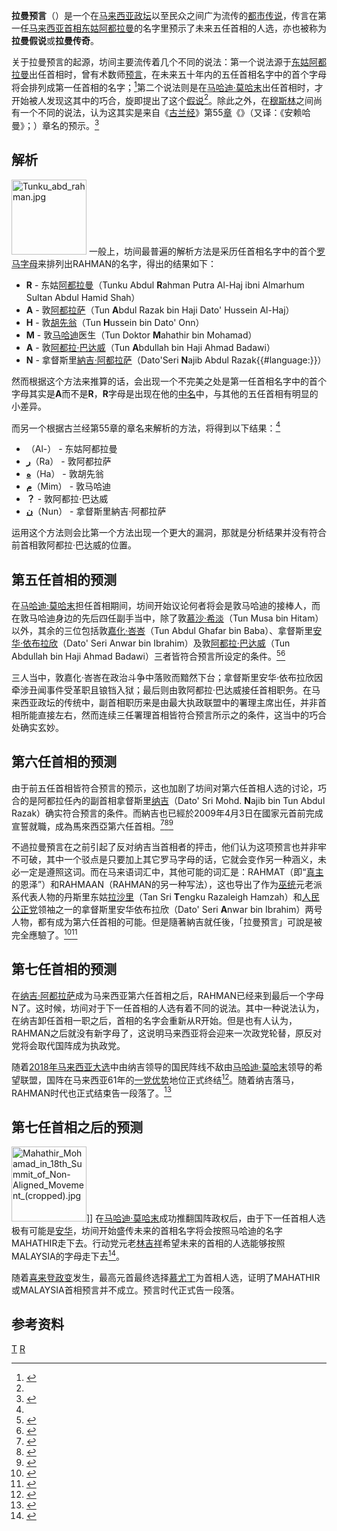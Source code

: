 {{noteTA
|G1=melayu
}}
'''拉曼预言'''（{{lang-ms|Teori RAHMAN}}）是一个在[[马来西亚政治|马来西亚政坛]]以至民众之间广为流传的[[都市传说|都市传说]]，传言在第一任[[马来西亚|马来西亚]][[马来西亚首相|首相]][[东姑阿都拉曼|东姑阿都拉曼]]的名字里预示了未来五任首相的人选，亦也被称为'''拉曼假说'''或'''拉曼传奇'''。

关于拉曼预言的起源，坊间主要流传着几个不同的说法：第一个说法源于[[东姑阿都拉曼|东姑阿都拉曼]]出任首相时，曾有术数师[[预言|预言]]，在未来五十年内的五任首相名字中的首个字母将会排列成第一任首相的名字；<ref name="瑯嬛書閣">{{cite web|language=zh-hant |publisher= |title=命咒 |url=http://hk.geocities.com/naniyo/columns/tokit/20040906.htm |author=Eric Chan Production |date=2004-09-06 |accessdate=2008-04-10 |archiveurl=https://web.archive.org/web/20091027034858/http://hk.geocities.com/naniyo/columns/tokit/20040906.htm |archivedate=2009-10-27 |deadurl=yes }}</ref>第二个说法则是在[[马哈迪·莫哈末|马哈迪·莫哈末]]出任首相时，才开始被人发现这其中的巧合，旋即提出了这个[[假说|假说]]<ref name="亚洲周刊"/>。除此之外，在[[穆斯林|穆斯林]]之间尚有一个不同的说法，认为这其实是来自《[[古兰经|古兰经]]》第55[[苏拉|章]]《{{le|至仁主|Ar-Rahman}}》（又译：《安赖哈曼》；{{lang-ar|سورة الرحمن‎|Surah Ar-Rahman}}）章名的预示。<ref name="KKcafe">{{cite web | language = ms | publisher =  | title = TEORI "RAHMAN": ANWAR IBRAHIM JADI PERDANA MENTERI MALAYSIA MELA | url = http://www.kkcafe.org/print.php?type=A&item_id=10 | author = LIANG LAHAD | date = 2001-01-22 | accessdate = 2008-04-11 }}{{dead link|date=2017年12月 |bot=InternetArchiveBot |fix-attempted=yes }}</ref>

==解析==
[[File:Tunku_abd_rahman.jpg|120px]]
一般上，坊间最普遍的解析方法是采历任首相名字中的首个[[罗马字母|罗马字母]]来排列出RAHMAN的名字，得出的结果如下：
* '''R''' - 东姑[[东姑阿都拉曼|阿都拉曼]]（Tunku Abdul '''R'''ahman Putra Al-Haj ibni Almarhum Sultan Abdul Hamid Shah）
* '''A''' - 敦[[阿都拉萨|阿都拉萨]]（Tun '''A'''bdul Razak bin Haji Dato' Hussein Al-Haj）
* '''H''' - 敦[[胡先翁|胡先翁]]（Tun '''H'''ussein bin Dato' Onn）
* '''M''' - 敦[[马哈迪|马哈迪]]医生（Tun Doktor '''M'''ahathir bin Mohamad）
* '''A''' - 敦[[阿都拉·巴达威|阿都拉·巴达威]]（Tun '''A'''bdullah bin Haji Ahmad Badawi）
* '''N''' - 拿督斯里[[納吉·阿都拉萨|納吉·阿都拉萨]]（Dato'Seri '''N'''ajib Abdul Razak{{#language:}}）
然而根据这个方法来推算的话，会出现一个不完美之处是第一任首相名字中的首个字母其实是'''A'''而不是'''R'''，'''R'''字母是出现在他的[[中名|中名]]中，与其他的五任首相有明显的小差异。

而另一个根据古兰经第55章的章名来解析的方法，将得到以下结果：<ref name="KKcafe"/>
* '''{{link-en|ال|Al-}}'''（Al-） - 东姑阿都拉曼
* '''[[ﺭ|ﺭ]]'''（Ra） - 敦阿都拉萨
* '''[[ﻩ|ﻩ]]'''（Ha） - 敦胡先翁
* '''[[ﻡ|ﻡ]]'''（Mim） - 敦马哈迪
*'''？''' - 敦阿都拉·巴达威
* '''[[ﻥ|ﻥ]]'''（Nun） - 拿督斯里納吉·阿都拉萨
运用这个方法则会比第一个方法出现一个更大的漏洞，那就是分析结果并没有符合前首相敦阿都拉·巴达威的位置。

==第五任首相的预测==
在[[马哈迪·莫哈末|马哈迪·莫哈末]]担任首相期间，坊间开始议论何者将会是敦马哈迪的接棒人，而在敦马哈迪身边的先后四任副手当中，除了敦[[慕沙·希淡|慕沙·希淡]]（Tun Musa bin Hitam）以外，其余的三位包括敦[[嘉化·峇峇|嘉化·峇峇]]（Tun Abdul Ghafar bin Baba）、拿督斯里[[安华·依布拉欣|安华·依布拉欣]]（Dato' Seri Anwar bin Ibrahim）及敦[[阿都拉·巴达威|阿都拉·巴达威]]（Tun Abdullah bin Haji Ahmad Badawi）三者皆符合预言所设定的条件。<ref name="亚洲周刊">{{cite journal | language = zh-hant | author =  | title = 大马的RAHMAN传奇 | url = http://www.yzzk.com/cfm/Content_Archive.cfm?Channel=br&Path=2203296622/46br1c.cfm | journal = 亚洲周刊 | volume = 17卷 | issue = 46期 | pages =  | year =  | id = 於2008年4月13日查閱 | access-date = 2020年10月11日 | archive-date = 2019年6月8日 | archive-url = https://web.archive.org/web/20190608103340/http://www.yzzk.com/cfm/Content_Archive.cfm?Channel=br&Path=2203296622%2F46br1c.cfm | dead-url = no }}</ref><ref name="星洲日报">{{cite news | language = zh-hant | author =  | coauthors =  | url = http://www.sinchew-i.com/special/mahathir/focus.phtml?sec=270&artid=200206251025 | title = 马哈迪引退，阿都拉被指定为续承人，再掀RAHMAN神奇论 | work = 星洲媒体 | publisher = [[星洲日报|星洲日报]] | pages =  | date = 2002-06-25 | accessdate = 2008-04-10 | deadurl = yes | archiveurl = https://web.archive.org/web/20040123211208/http://www.sinchew-i.com/special/mahathir/focus.phtml?sec=270&artid=200206251025 | archivedate = 2004年1月23日 | df =  }}</ref>

三人当中，敦嘉化·峇峇在政治斗争中落败而黯然下台；拿督斯里安华·依布拉欣因牵涉丑闻事件受革职且锒铛入狱；最后则由敦阿都拉·巴达威接任首相职务。在马来西亚政坛的传统中，副首相职历来是由最大执政联盟中的署理主席出任，并非首相所能直接左右，然而连续三任署理首相皆符合预言所示之的条件，这当中的巧合处确实玄妙。

==第六任首相的预测==
由于前五任首相皆符合预言的预示，这也加剧了坊间对第六任首相人选的讨论，巧合的是阿都拉任內的副首相拿督斯里[[纳吉·阿都拉萨|纳吉]]（Dato' Sri Mohd. '''N'''ajib bin Tun Abdul Razak）确实符合预言的条件。而納吉也已經於2009年4月3日在國家元首前完成宣誓就職，成為馬來西亞第六任首相。<ref>{{cite web | language = zh-hant | publisher =  | title = 老二的十年轮回 | url = http://www.khaisuan.com/2007/06/blog-post_29.html | author = Khai Suan | date = 2007-06-29 | accessdate = 2008-04-10 | deadurl = yes | archiveurl = https://web.archive.org/web/20110721205433/http://www.khaisuan.com/2007/06/blog-post_29.html | archivedate = 2011-07-21 }}</ref><ref>{{cite web | language = zh-hans | publisher =  | title = 政治传奇延续有期? | url = http://lautaionn.blogspot.com/2007/03/blog-post_02.html | author = 刘泰安 | date = 2007-03-02 | accessdate = 2008-04-10 | archive-date = 2016-03-05 | archive-url = https://web.archive.org/web/20160305022429/http://lautaionn.blogspot.com/2007/03/blog-post_02.html | dead-url = no }}</ref><ref>{{cite web | language = zh-hans | publisher =  | title = RAHMAN理论 | url = http://medicboyz.blogspot.com/2008/03/rahman.html | author = MedicBoyz | date = 2008-03-05 | accessdate = 2008-04-10 | archive-date = 2016-03-05 | archive-url = https://web.archive.org/web/20160305042539/http://medicboyz.blogspot.com/2008/03/rahman.html | dead-url = no }}</ref>

不過拉曼預言在之前引起了反对纳吉当首相者的抨击，他们认为这项预言也并非牢不可破，其中一个驳点是只要加上其它罗马字母的话，它就会变作另一种涵义，未必一定是遵照{{lang|ms|RAHMAN}}这词。而在马来语词汇中，其他可能的词汇是：RAHMAT（即“[[真主|真主]]的恩泽”）和RAHMAAN（RAHMAN的另一种写法），这也导出了作为[[巫统|巫统]]元老派系代表人物的丹斯里东姑[[东姑拉沙里|拉沙里]]（Tan Sri '''T'''engku Razaleigh Hamzah）和[[人民公正党|人民公正党]]领袖之一的拿督斯里安华依布拉欣（Dato' Seri '''A'''nwar bin Ibrahim）两号人物，都有成为第六任首相的可能。但是隨著納吉就任後，「拉曼預言」可說是被完全應驗了。<ref name="ANALOG">{{cite web|language=ms |publisher= |title=Teori R.A.H.M.A.N? Teori R.A.H.M.A.T? Teori R.A.H.M.A.A._ ? |url=http://zulfikarsamsuri.blogspot.com/2008/03/teori-rahman-teori-rahmat-teori-rahmaa.html |author= |date=2008-03-17 |accessdate=2008-04-12 |archiveurl=https://web.archive.org/web/20080529083108/http://zulfikarsamsuri.blogspot.com/2008/03/teori-rahman-teori-rahmat-teori-rahmaa.html |archivedate=2008-05-29 |deadurl=yes }}</ref><ref name="TranungKite">{{cite web | language = ms | publisher =  | title = Teori R.A.H.M.A.N dan Anwar Ibrahim | url = http://tranungkite.net/v7/modules.php?name=News&file=article&sid=8136 | author =  | date = 2008-03-26 | accessdate = 2008-04-13 | archive-url = https://web.archive.org/web/20080413115708/http://www.tranungkite.net/v7/modules.php?name=News | archive-date = 2008-04-13 | dead-url = yes }}</ref>

==第七任首相的预测==
在[[纳吉·阿都拉萨|纳吉·阿都拉萨]]成为马来西亚第六任首相之后，RAHMAN已经来到最后一个字母N了。这时候，坊间对于下一任首相的人选有着不同的说法。其中一种说法认为，在纳吉卸任首相一职之后，首相的名字会重新从R开始。但是也有人认为，RAHMAN之后就没有新字母了，这说明马来西亚将会迎来一次政党轮替，原反对党将会取代国阵成为执政党。

随着[[2018年马来西亚大选|2018年马来西亚大选]]中由纳吉领导的国民阵线不敌由[[马哈迪·莫哈末|马哈迪·莫哈末]]领导的希望联盟，国阵在马来西亚61年的[[一党优势制|一党优势]]地位正式终结<ref>{{Cite web|title=敦马单方宣布希盟有望执政 RAHMAN神话再掀热议|url=http://news.seehua.com/?p=362780|accessdate=2021-01-22|last=張|first=David|work=马来西亚诗华日报新闻网|language=zh-CN|archive-date=2021-01-29|archive-url=https://web.archive.org/web/20210129105620/http://news.seehua.com/?p=362780|dead-url=no}}</ref>。随着纳吉落马，RAHMAN时代也正式结束告一段落了。<ref>{{cite news | language = zh-hant | author =  | coauthors =  | url = http://www.sinchew.com.my/node/1754361 | title = RAHMAN时代结束！ | work = 星洲媒体 | publisher = [[星洲日报|星洲日报]] | pages =  | date = 2018-05-10 | accessdate = 2018-05-14 | archive-date = 2018-05-14 | archive-url = https://web.archive.org/web/20180514142055/http://www.sinchew.com.my/node/1754361 | dead-url = no }}</ref>

==第七任首相之后的预测==
[[File:Mahathir_Mohamad_in_18th_Summit_of_Non-Aligned_Movement_(cropped).jpg|120px]]]]
在[[马哈迪·莫哈末|马哈迪·莫哈末]]成功推翻国阵政权后，由于下一任首相人选极有可能是[[安华|安华]]，坊间开始盛传未来的首相名字将会按照马哈迪的名字MAHATHIR走下去。行动党元老[[林吉祥|林吉祥]]希望未来的首相的人选能够按照MALAYSIA的字母走下去<ref>{{cite news | language = zh-MY | author =  | coauthors =  | url = https://www.sinchew.com.my/content/content_1744946.html | title = 林吉祥：RAHMAN预言之后 首相名预言应依MALAYSIA | work = 星洲媒体 | publisher = [[星洲日报|星洲日报]] | pages =  | date = 2018-04-12 | accessdate = 2020-07-07 | archive-date = 2020-07-07 | archive-url = https://web.archive.org/web/20200707195838/https://www.sinchew.com.my/content/content_1744946.html | dead-url = no }}</ref>。

随着[[喜来登政变|喜来登政变]]发生，最高元首最终选择[[慕尤丁|慕尤丁]]为首相人选，证明了MAHATHIR或MALAYSIA首相预言并不成立。预言时代正式告一段落。{{来源请求}}

==参考资料==
{{reflist}}

[[Category:都市傳說|T]]
[[Category:马来西亚政治|R]]